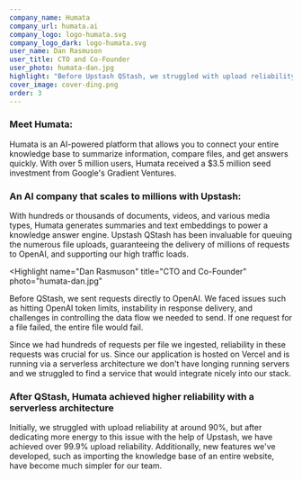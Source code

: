 ```yaml
---
company_name: Humata
company_url: humata.ai
company_logo: logo-humata.svg
company_logo_dark: logo-humata.svg
user_name: Dan Rasmuson
user_title: CTO and Co-Founder
user_photo: humata-dan.jpg
highlight: "Before Upstash QStash, we struggled with upload reliability and request failures, but with their support, we’ve achieved over 99.9% reliability for millions of users. Their seamless integration with our serverless architecture has made developing new features, like importing entire knowledge bases, much simpler."
cover_image: cover-ding.png
order: 3
---
```


### Meet Humata:

Humata is an AI-powered platform that allows you to connect your entire knowledge base to summarize information, compare files, and get answers quickly. With over 5 million users, Humata received a $3.5 million seed investment from Google's Gradient Ventures.

### An AI company that scales to millions with Upstash:

With hundreds or thousands of documents, videos, and various media types, Humata generates summaries and text embeddings to power a knowledge answer engine. Upstash QStash has been invaluable for queuing the numerous file uploads, guaranteeing the delivery of millions of requests to OpenAI, and supporting our high traffic loads.

<Highlight
  name="Dan Rasmuson"
  title="CTO and Co-Founder"
  photo="humata-dan.jpg"
>
Before QStash, we sent requests directly to OpenAI. We faced issues such as hitting OpenAI token limits, instability in response delivery, and challenges in controlling the data flow we needed to send. If one request for a file failed, the entire file would fail.
</Highlight>

Since we had hundreds of requests per file we ingested, reliability in these requests was crucial for us. Since our application is hosted on Vercel and is running via a serverless architecture we don't have longing running servers and we struggled to find a service that would integrate nicely into our stack.

### After QStash, Humata achieved higher reliability with a serverless architecture

Initially, we struggled with upload reliability at around 90%, but after dedicating more energy to this issue with the help of Upstash, we have achieved over 99.9% upload reliability. Additionally, new features we've developed, such as importing the knowledge base of an entire website, have become much simpler for our team.

